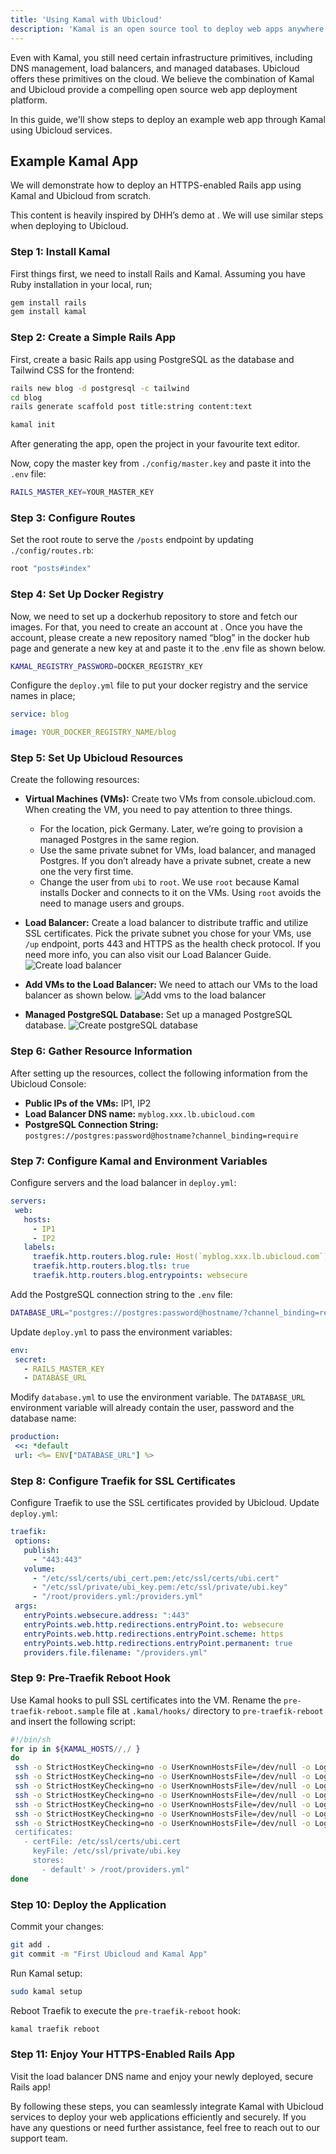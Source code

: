 ```yaml
---
title: 'Using Kamal with Ubicloud'
description: 'Kamal is an open source tool to deploy web apps anywhere. It simplifies the process of deploying and managing your web app in production with Docker.'
---
```


Even with Kamal, you still need certain infrastructure primitives, including DNS management, load balancers, and managed databases. Ubicloud offers these primitives on the cloud. We believe the combination of Kamal and Ubicloud provide a compelling open source web app deployment platform.

In this guide, we'll show steps to deploy an example web app through Kamal using Ubicloud services.

## Example Kamal App

We will demonstrate how to deploy an HTTPS-enabled Rails app using Kamal and Ubicloud from scratch.


<Note>
    This content is heavily inspired by DHH’s demo at <Link url="https://kamal-deploy.org"/>. We will use similar steps when deploying to Ubicloud.
</Note>

### Step 1: Install Kamal

First things first, we need to install Rails and Kamal. Assuming you have Ruby installation in your local, run;

```bash
gem install rails
gem install kamal
```

### Step 2: Create a Simple Rails App

First, create a basic Rails app using PostgreSQL as the database and Tailwind CSS for the frontend:

```bash
rails new blog -d postgresql -c tailwind
cd blog
rails generate scaffold post title:string content:text

kamal init
```
After generating the app, open the project in your favourite text editor.

Now, copy the master key from `./config/master.key` and paste it into the `.env` file:

```bash
RAILS_MASTER_KEY=YOUR_MASTER_KEY
```

### Step 3: Configure Routes

Set the root route to serve the `/posts` endpoint by updating `./config/routes.rb`:

```ruby
root "posts#index"
```

### Step 4: Set Up Docker Registry

Now, we need to set up a dockerhub repository to store and fetch our images. For that, you need to create an account at <Link url="https://hub.docker.com"/>.
Once you have the account, please create a new repository named “blog” in the docker hub page and generate a new key at <Link url=" https://app.docker.com/settings/personal-access-tokens"/> and paste it to the .env file as shown below.

```bash
KAMAL_REGISTRY_PASSWORD=DOCKER_REGISTRY_KEY
```

Configure the `deploy.yml` file to put your docker registry and the service names in place;

```yaml
service: blog

image: YOUR_DOCKER_REGISTRY_NAME/blog
```

### Step 5: Set Up Ubicloud Resources

Create the following resources:

- **Virtual Machines (VMs):** Create two VMs from console.ubicloud.com. When creating the VM, you need to pay attention to three things.
    - For the location, pick Germany. Later, we’re going to provision a managed Postgres in the same region.
    - Use the same private subnet for VMs, load balancer, and managed Postgres. If you don’t already have a private subnet, create a new one the very first time.
    - Change the user from `ubi` to `root`. We use `root` because Kamal installs Docker and connects to it on the VMs. Using `root` avoids the need to manage users and groups.

- **Load Balancer:** Create a load balancer to distribute traffic and utilize SSL certificates. Pick the private subnet you chose for your VMs, use `/up` endpoint, ports 443 and HTTPS as the health check protocol. If you need more info, you can also visit our Load Balancer Guide.
![Create load balancer](/quickstart/using-kamal-with-ubicloud-1.png)

- **Add VMs to the Load Balancer:** We need to attach our VMs to the load balancer as shown below.
![Add vms to the load balancer](/quickstart/using-kamal-with-ubicloud-2.png)

- **Managed PostgreSQL Database:** Set up a managed PostgreSQL database.
![Create postgreSQL database](/quickstart/using-kamal-with-ubicloud-2.png)

### Step 6: Gather Resource Information

After setting up the resources, collect the following information from the Ubicloud Console:

- **Public IPs of the VMs:** IP1, IP2
- **Load Balancer DNS name:** `myblog.xxx.lb.ubicloud.com`
- **PostgreSQL Connection String:** `postgres://postgres:password@hostname?channel_binding=require`

### Step 7: Configure Kamal and Environment Variables

Configure servers and the load balancer in `deploy.yml`:

```yaml
servers:
 web:
   hosts:
     - IP1
     - IP2
   labels:
     traefik.http.routers.blog.rule: Host(`myblog.xxx.lb.ubicloud.com`)
     traefik.http.routers.blog.tls: true
     traefik.http.routers.blog.entrypoints: websecure
```

Add the PostgreSQL connection string to the `.env` file:

```bash
DATABASE_URL="postgres://postgres:password@hostname/?channel_binding=require"
```

Update `deploy.yml` to pass the environment variables:

```yaml
env:  
 secret:
   - RAILS_MASTER_KEY
   - DATABASE_URL
```

Modify `database.yml` to use the environment variable. The `DATABASE_URL` environment variable will already contain the user, password and the database name:

```yaml
production:
 <<: *default
 url: <%= ENV["DATABASE_URL"] %>
```

### Step 8: Configure Traefik for SSL Certificates

Configure Traefik to use the SSL certificates provided by Ubicloud. Update `deploy.yml`:

```yaml
traefik:
 options:
   publish:
     - "443:443"
   volume:
     - "/etc/ssl/certs/ubi_cert.pem:/etc/ssl/certs/ubi.cert"
     - "/etc/ssl/private/ubi_key.pem:/etc/ssl/private/ubi.key"
     - "/root/providers.yml:/providers.yml"
 args:
   entryPoints.websecure.address: ":443"
   entryPoints.web.http.redirections.entryPoint.to: websecure
   entryPoints.web.http.redirections.entryPoint.scheme: https
   entryPoints.web.http.redirections.entryPoint.permanent: true
   providers.file.filename: "/providers.yml"
```

### Step 9: Pre-Traefik Reboot Hook

Use Kamal hooks to pull SSL certificates into the VM. Rename the `pre-traefik-reboot.sample` file at `.kamal/hooks/` directory to `pre-traefik-reboot` and insert the following script:

```bash
#!/bin/sh
for ip in ${KAMAL_HOSTS//,/ }
do
 ssh -o StrictHostKeyChecking=no -o UserKnownHostsFile=/dev/null -o LogLevel=ERROR -o User=root $ip "rm -rf /etc/ssl/certs/ubi_cert.pem"
 ssh -o StrictHostKeyChecking=no -o UserKnownHostsFile=/dev/null -o LogLevel=ERROR -o User=root $ip "rm -rf /etc/ssl/private/ubi_key.pem"
 ssh -o StrictHostKeyChecking=no -o UserKnownHostsFile=/dev/null -o LogLevel=ERROR -o User=root $ip "rm -rf /root/providers.yml"
 ssh -o StrictHostKeyChecking=no -o UserKnownHostsFile=/dev/null -o LogLevel=ERROR -o User=root $ip "curl [FD00:0B1C:100D:5afe:CE::]:8080/load-balancer/cert.pem > /etc/ssl/certs/ubi_cert.pem"
 ssh -o StrictHostKeyChecking=no -o UserKnownHostsFile=/dev/null -o LogLevel=ERROR -o User=root $ip "curl [FD00:0B1C:100D:5afe:CE::]:8080/load-balancer/key.pem > /etc/ssl/private/ubi_key.pem"
 ssh -o StrictHostKeyChecking=no -o UserKnownHostsFile=/dev/null -o LogLevel=ERROR -o User=root $ip "touch /root/providers.yml"
 ssh -o StrictHostKeyChecking=no -o UserKnownHostsFile=/dev/null -o LogLevel=ERROR -o User=root $ip "echo 'tls:
 certificates:
   - certFile: /etc/ssl/certs/ubi.cert
     keyFile: /etc/ssl/private/ubi.key
     stores:
       - default' > /root/providers.yml"
done
```

### Step 10: Deploy the Application

Commit your changes:

```bash
git add .
git commit -m "First Ubicloud and Kamal App"
```

Run Kamal setup:

```bash
sudo kamal setup
```

Reboot Traefik to execute the `pre-traefik-reboot` hook:

```bash
kamal traefik reboot
```

### Step 11: Enjoy Your HTTPS-Enabled Rails App

Visit the load balancer DNS name and enjoy your newly deployed, secure Rails app!

By following these steps, you can seamlessly integrate Kamal with Ubicloud services to deploy your web applications efficiently and securely. If you have any questions or need further assistance, feel free to reach out to our support team.
